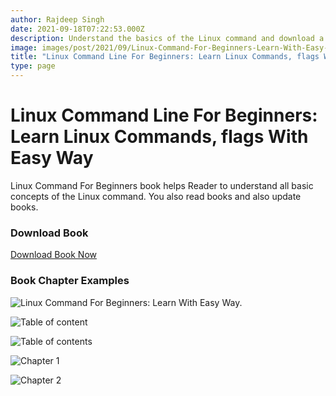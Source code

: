 ```yaml
---
author: Rajdeep Singh
date: 2021-09-18T07:22:53.000Z
description: Understand the basics of the Linux command and download a free Linux pdf book.
image: images/post/2021/09/Linux-Command-For-Beginners-Learn-With-Easy-Way.png
title: "Linux Command Line For Beginners: Learn Linux Commands, flags With Easy Way by Rajdeep Singh"
type: page
---
```

# Linux Command Line For Beginners: Learn Linux Commands, flags With Easy Way

Linux Command For Beginners book helps Reader to understand all basic concepts of the Linux command. You also read books and also update books.

### Download Book

<a target="_blank" href="/images/Linux Command For Beginners_ Learn With Easy Way.pdf" download>Download Book Now </a>

### Book Chapter Examples

![Linux Command For Beginners: Learn With Easy Way.](/images/post/2021/09/linux-book.png "Linux Command For Beginners: Learn With Easy Way. ")

![Table of content](/images/post/2021/09/linux-book-2.png "Linux Command For Beginners: Learn With Easy Way Book Table contents. ")

![Table of contents](/images/post/2021/09/linux-book-3.png "Linux Command For Beginners: Learn With Easy Way Book Table contents. ")

![Chapter 1](/images/post/2021/09/linux-book-4.png "Linux Command For Beginners: Learn With Easy Way Book Chapter 1 ")

![Chapter 2](/images/post/2021/09/linux-book-5.png "Linux Command For Beginners: Learn With Easy Way Book Chapter 2 ")
